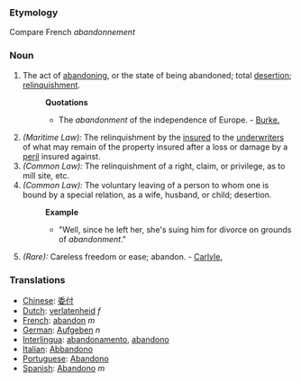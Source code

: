===Etymology===
Compare French ''abandonnement''
===Noun===
#The act of [[abandoning]], or the state of being abandoned; total [[desertion]]; [[relinquishment]].
#:'''Quotations'''
#:*The ''abandonment'' of the independence of Europe. - [[Burke.]]
#''(Maritime Law):'' The relinquishment by the [[insured]] to the [[underwriters]] of what may remain of the property insured after a loss or damage by a [[peril]] insured against.
#''(Common Law):'' The relinquishment of a right, claim, or privilege, as to mill site, etc.
#''(Common Law):'' The voluntary leaving of a person to whom one is bound by a special relation, as a wife, husband, or child; desertion.
#:'''Example'''
#:*"Well, since he left her, she's suing him for divorce on grounds of ''abandonment''."
#''(Rare):'' Careless freedom or ease; abandon. - [[Carlyle.]]

===Translations===
*[[Chinese]]: [[委付]]
*[[Dutch]]: [[verlatenheid]] ''f''
*[[French]]: [[abandon]] ''m''
*[[German]]: [[Aufgeben]] ''n''
*[[Interlingua]]: [[abandonamento]], [[abandono]]
*[[Italian]]: [[Abbandono]]
*[[Portuguese]]: [[Abandono]]
*[[Spanish]]: [[Abandono]] ''m''